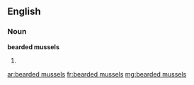 ==English==

===Noun===
'''bearded mussels'''

# {{plural of|bearded mussel}}

[[ar:bearded mussels]]
[[fr:bearded mussels]]
[[mg:bearded mussels]]